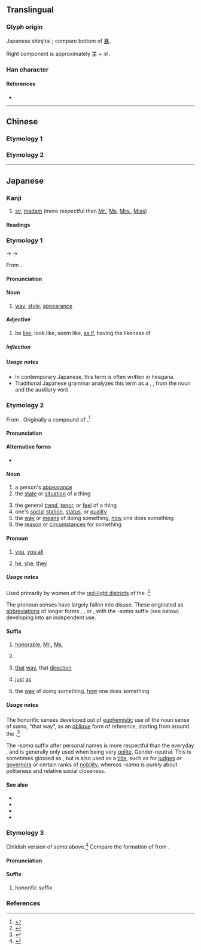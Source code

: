 {{also|樣|样}}
{{character info/new}}
==Translingual==
{{Han simplified forms|樣|様|样}}

===Glyph origin===
Japanese shinjitai {{Han simp|樣|f=羕|t=𣴎}}; compare bottom of [[暴]].

Right component is approximately 𦍌 + 氺.
<!--
Right component is approximately 羊 + 水, but this is misleading. The composition is more similar to [[隶]]: there is a single vertical stroke (not two separate characters), and the bottom left component is drawn as two strokes, as in [[冫]], not one stroke, as in the left side of 水.
-->

===Han character===
{{Han char|rn=75|rad=木|as=10|sn=14|four=|canj=DTGE,XDTGE|ids=⿰木𣴎}}

====References====
* {{Han ref|kx=0546.251|dkj=15352|hdz=21284.061|uh=69D8|ud=27096}}

----

==Chinese==

===Etymology 1===
{{zh-see|樣|v}}

===Etymology 2===
{{zh-see|橡|v}}

----

==Japanese==
{{ja-kanji forms|様|樣}}

===Kanji===
{{ja-kanji|grade=3|rs=木10|kyu=樣}}

# [[sir]], [[madam]] (more respectful than [[Mr.]], [[Ms]], [[Mrs.]], [[Miss]])

====Readings====
{{ja-readings
|goon=よう<やう
|kanon=よう<やう
|kanyoon=しょう<しやう
|kun=さま-
}}

===Etymology 1===
<div style="float:right;">
{{wikipedia|lang=ja}}
{{wikipedia|Japanese honorifics}}
</div>
{{ja-kanjitab|yomi=o|よう}}

{{IPAchar|/jau/}} → {{IPAchar|/jɔː/}} → {{IPAchar|/joː/}}

From {{etyl|ltc|ja|sort=よう}} {{m|zh|樣|tr=iɑ̀ng?||shape, style, pattern}}.

====Pronunciation====
{{ja-pron|yomi=goon|よう|acc=1|acc_ref=DJR}}

====Noun====
{{ja-noun|よう|hhira=やう|kyu=樣}}

# [[way]], [[style]], [[appearance]]

====Adjective====
{{ja-adj|よう|infl=na|hhira=やう|kyu=樣}}

# be [[like]], look like, seem like, [[as if]], having the likeness of
#: {{ja-usex|まるで夢を見ている'''様'''だ。|^まる で ゆめ を みて いる '''よう''' だ。|It felt '''as if''' I were dreaming.}}

=====Inflection=====
{{ja-na|よう}}

=====Usage notes=====
* In contemporary Japanese, this term is often written in hiragana.
* Traditional Japanese grammar analyzes this term as a {{l|ja|助動詞|tr=jodōshi|t=auxiliary verb}}, {{m|ja|ようだ|tr=yō da}}, from the noun {{m|ja|様|tr=yō}} and the auxiliary verb {{m|ja|だ}}.

===Etymology 2===
{{ja-kanjitab|yomi=k|さま}}

From {{etyl|ojp|ja|sort=さま}}. Originally a compound of {{compound|lang=ja|sort=さま|さ|tr1=sa|t1=that|pos1=pronominal indicating a person, place, thing, or direction in the middle distance|ま|tr2=ma|t2=likeness, way, similarity|pos2=suffix indicating a quality}}.<ref name="KDJ">{{R:Kokugo Dai Jiten}}</ref>

====Pronunciation====
{{ja-pron|yomi=k|さま|acc=2|acc_ref=DJR}}
{{qualifier|with [[rendaku]] when used as a suffix in some combinations}}
{{ja-pron|yomi=k|ざま}}

====Alternative forms====
* {{ja-l|方}} {{qualifier|limited to the noun sense}}

====Noun====
{{ja-noun|さま|kyu=樣}}

# a person's [[appearance]] {{qualifier|as of body, or style, or face, etc.}}
# the [[state]] or [[situation]] of a thing
#: {{ja-usex|鋭敏。感覚が鋭いこと。また、その'''さま'''。|えいびん。かんかく が するどい こと。また、その '''さま'''。|''Eibin.'' For the senses to be sharp. Or, '''the state''' of being such.|ref=[https://ja.wiktionary.org/wiki/%E9%8B%AD%E6%95%8F]}}
# the general [[trend]], [[tenor]], or [[feel]] of a thing
# one's [[social]] [[station]], [[status]], or [[quality]]
# the [[way]] or [[means]] of doing something, [[how]] one does something
# the [[reason]] or [[circumstances]] for something

====Pronoun====
{{ja-pos|pronoun|さま|kyu=樣}}

# {{lb|ja|sort=さま|archaic|honorific}} {{n-g|second-person pronoun:}} [[you]], [[you all]]
# {{lb|ja|sort=さま|archaic|honorific}} {{n-g|third-person distal pronoun:}} [[he]], [[she]], [[they]] {{qualifier|distant from both speaker and listener}}

=====Usage notes=====
Used primarily by women of the [[red-light district]]s of the {{w|Edo period}}.<ref name="KDJ">{{R:Kokugo Dai Jiten}}</ref>

The pronoun senses have largely fallen into disuse. These originated as [[abbreviation]]s of longer forms {{m|ja|君様|tr=kimisama|lit=lord + that way}}, {{m|ja|方様|tr=katasama|lit=that side + that way}}, or {{m|ja|貴様|tr=kisama|lit=noble + that way}}, with the ''-sama'' suffix (see below) developing into an independent use.

====Suffix====
{{ja-pos|さま|suffix|ざま|kyu=樣}}

# {{lb|ja|sort=さま|honorific}} {{n-g|polite personal suffix:}} [[honorable]], [[Mr.]], [[Ms.]]
#: {{ja-usex|吉田'''様'''が来られましたら…|^よしだ-'''さま''' が こられましたら…|If ['''honorable'''] '''Mr.''' Yoshida comes here...}}
# {{lb|ja|sort=さま|honorific}} {{n-g|attaching to nouns or other nominals: a [[politeness]] marker that often has no direct translation, replacing [[copula]] {{m|ja|です}} ''desu''}}
#: {{ja-usex|ご苦労'''様'''、ご無事に来られてお嬉し'''様'''や。|ごくろう'''さま'''、 ごぶじ に こられて お.うれし'''さま''' や。|You've done well, I'm so happy you were able to get here without incident.}}
# {{n-g|attaching to specific nouns or other nominals:}} [[that]] [[way]], that [[direction]]
#: {{ja-usex|逆'''様'''、横'''様'''|さか'''さま'''、 よこ'''さま'''|back'''wards''', side'''ways'''}}
# {{lb|ja|sort=さま|archaic}} {{n-g|attaching to verbs:}} [[just]] [[as]] {{qualifier|indicating the specific time when the verb is happening}}
# {{n-g|attaching to verbs:}} the [[way]] of doing something, [[how]] one does something {{qualifier|often undergoes [[rendaku]], changing ''-sama'' to ''-zama''}}
#: {{ja-usex|座り'''様'''|すわり'''さま'''|'''how''' one sits}}

=====Usage notes=====
The honorific senses developed out of [[euphemistic]] use of the noun sense of ''sama'', “that way”, as an [[oblique]] form of reference, starting from around the {{w|Muromachi period}}.<ref name="KDJ">{{R:Kokugo Dai Jiten}}</ref>

The ''-sama'' suffix after personal names is more respectful than the everyday {{ja-r|さん}}, and is generally only used when being very [[polite]]. Gender-neutral. This is sometimes glossed as {{m|en|honorable}}, but {{m|en|honorable}} is also used as a [[title]], such as for [[judge]]s or [[governor]]s or certain ranks of [[nobility]], whereas ''-sama'' is purely about politeness and relative social closeness.

====See also====
{{der-top|See also: personal honorifics}}
* {{ja-r|さん}}
* {{ja-r|君|くん}}
* {{ja-r|ちゃん}}
* {{ja-r|殿|どの}}
{{der-bottom}}

===Etymology 3===
{{ja-kanjitab|yomi=k|ちゃま}}
Childish version of ''sama'' above.<ref name="DJR">{{R:Daijirin}}</ref> Compare the formation of {{ja-r|ちゃん}} from {{ja-r|さん}}.

====Pronunciation====
{{ja-pron|yomi=k|ちゃま|acc=2}}

====Suffix====
{{ja-pos|ちゃま|suffix|kyu=樣}}

# {{lb|ja|sort=ちゃま|childish}} honorific suffix

===References===
<references/>
